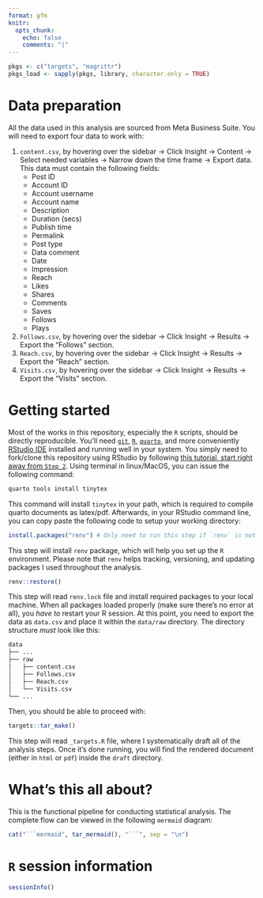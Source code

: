 ```yaml
---
format: gfm
knitr:
  opts_chunk:
    echo: false
    comments: "|"
---
```


```r

pkgs <- c("targets", "magrittr")
pkgs_load <- sapply(pkgs, library, character.only = TRUE)

```

# Data preparation

All the data used in this analysis are sourced from Meta Business Suite. You will need to export four data to work with:

1. `content.csv`, by hovering over the sidebar $\to$ Click Insight $\to$ Content $\to$ Select needed variables $\to$ Narrow down the time frame $\to$ Export data. This data must contain the following fields:
   - Post ID
   - Account ID
   - Account username
   - Account name
   - Description
   - Duration (secs)
   - Publish time
   - Permalink
   - Post type
   - Data comment
   - Date
   - Impression
   - Reach
   - Likes
   - Shares
   - Comments
   - Saves
   - Follows
   - Plays
1. `Follows.csv`, by hovering over the sidebar $\to$ Click Insight $\to$ Results $\to$ Export the "Follows" section.
1. `Reach.csv`, by hovering over the sidebar $\to$ Click Insight $\to$ Results $\to$ Export the "Reach" section.
1. `Visits.csv`, by hovering over the sidebar $\to$ Click Insight $\to$ Results $\to$ Export the "Visits" section.

# Getting started

Most of the works in this repository, especially the `R` scripts, should be directly reproducible. You'll need [`git`](https://git-scm.com/downloads), [`R`](https://www.r-project.org/), [`quarto`](https://quarto.org/docs/download/), and more conveniently [RStudio IDE](https://posit.co/downloads/) installed and running well in your system. You simply need to fork/clone this repository using RStudio by following [this tutorial, start right away from `Step 2`](https://book.cds101.com/using-rstudio-server-to-clone-a-github-repo-as-a-new-project.html#step---2). Using terminal in linux/MacOS, you can issue the following command:

```.bash
quarto tools install tinytex
```

This command will install `tinytex` in your path, which is required to compile quarto documents as latex/pdf.  Afterwards, in your RStudio command line, you can copy paste the following code to setup your working directory:

```.r
install.packages("renv") # Only need to run this step if `renv` is not installed
```

This step will install `renv` package, which will help you set up the `R` environment. Please note that `renv` helps tracking, versioning, and updating packages I used throughout the analysis.

```.r
renv::restore()
```

This step will read `renv.lock` file and install required packages to your local machine. When all packages loaded properly (make sure there's no error at all), you *have to* restart your R session. At this point, you need to export the data as `data.csv` and place it within the `data/raw` directory. The directory structure *must* look like this:

```.bash
data
├── ...
├── raw
│   ├── content.csv
│   ├── Follows.csv
│   ├── Reach.csv
│   └── Visits.csv
└── ...
```

Then, you should be able to proceed with:

```.r
targets::tar_make()
```

This step will read `_targets.R` file, where I systematically draft all of the analysis steps. Once it's done running, you will find the rendered document (either in `html` or `pdf`) inside the `draft` directory.

# What's this all about?

This is the functional pipeline for conducting statistical analysis. The complete flow can be viewed in the following `mermaid` diagram:

```r

cat("```mermaid", tar_mermaid(), "```", sep = "\n")

```

# `R` session information

```r

sessionInfo()

```
